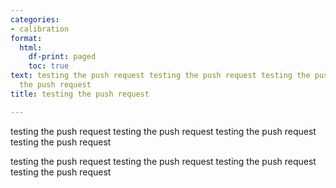 ```yaml
---
categories:
- calibration
format:
  html:
    df-print: paged
    toc: true
text: testing the push request testing the push request testing the push request testing
  the push request
title: testing the push request

---
```

testing the push request testing the push request testing the push request testing the push request

testing the push request testing the push request testing the push request testing the push request
